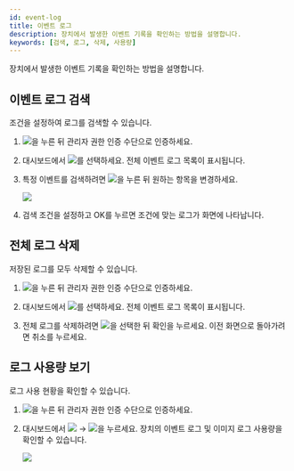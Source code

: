 ```yaml
---
id: event-log
title: 이벤트 로그
description: 장치에서 발생한 이벤트 기록을 확인하는 방법을 설명합니다.
keywords: [검색, 로그, 삭제, 사용량]
---
```


장치에서 발생한 이벤트 기록을 확인하는 방법을 설명합니다.

## 이벤트 로그 검색

조건을 설정하여 로그를 검색할 수 있습니다.

1. <Image src='/img/device/ico-menu.svg' ico />을 누른 뒤 관리자 권한 인증 수단으로 인증하세요.

1. <Cmd>대시보드</Cmd>에서 <Image src='/img/device/ico-eventlog.png' ico />를 선택하세요. 전체 이벤트 로그 목록이 표시됩니다.

1. 특정 이벤트를 검색하려면 <Image src='/img/device/ico-search.svg' ico />을 누른 뒤 원하는 항목을 변경하세요.

    <Image src='/img/device/device-eventlog.png' />

1. 검색 조건을 설정하고 <Cmd>OK</Cmd>를 누르면 조건에 맞는 로그가 화면에 나타납니다.

## 전체 로그 삭제

저장된 로그를 모두 삭제할 수 있습니다.

1. <Image src='/img/device/ico-menu.svg' ico />을 누른 뒤 관리자 권한 인증 수단으로 인증하세요.

1. <Cmd>대시보드</Cmd>에서 <Image src='/img/device/ico-eventlog.png' ico />를 선택하세요. 전체 이벤트 로그 목록이 표시됩니다.

1. 전체 로그를 삭제하려면 <Image src='/img/device/ico-delete.svg' ico />을 선택한 뒤 <Cmd>확인</Cmd>을 누르세요. 이전 화면으로 돌아가려면 <Cmd>취소</Cmd>를 누르세요.

## 로그 사용량 보기

로그 사용 현황을 확인할 수 있습니다.

1. <Image src='/img/device/ico-menu.svg' ico />을 누른 뒤 관리자 권한 인증 수단으로 인증하세요.

1. 대시보드에서 <Image src='/img/device/ico-eventlog.png' ico /> → <Image src='/img/device/ico-info.svg' ico />을 누르세요. 장치의 이벤트 로그 및 이미지 로그 사용량을 확인할 수 있습니다.

    <Image src='/img/device/device-eventlog1.png' />